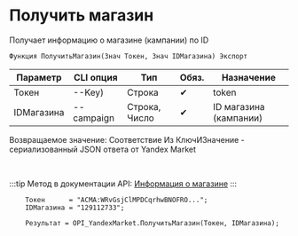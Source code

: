 ﻿---
sidebar_position: 2
description:  Получает информацию о магазине (кампании) по IDСтраницы
keywords: [1C, 1С, 1С:Предприятие, 1С:Предприятие 8.3, API, Интеграция, Сервисы, Обмен, OneScript, CLI, Yandex Market]
---


# Получить магазин
 Получает информацию о магазине (кампании) по ID



`Функция ПолучитьМагазин(Знач Токен, Знач IDМагазина) Экспорт`

  | Параметр | CLI опция | Тип | Обяз. | Назначение |
  |-|-|-|-|-|
  | Токен | --Key) | Строка | &#x2714; | token |
  | IDМагазина | --campaign | Строка, Число | &#x2714; | ID магазина (кампании) |

  
  Возвращаемое значение:   Соответствие Из КлючИЗначение - сериализованный JSON ответа от Yandex Market

<br/>

:::tip
Метод в документации API: [Информация о магазине](https://yandex.ru/dev/market/partner-api/doc/ru/reference/campaigns/getCampaign)
:::
<br/>



```bsl title="Пример использования для 1С:Предприятие/OneScript"
    Токен      = "ACMA:WRvGsjClMPDCqrhwBNOFRO...";
    IDМагазина = "129112733";

    Результат = OPI_YandexMarket.ПолучитьМагазин(Токен, IDМагазина);
```
    




